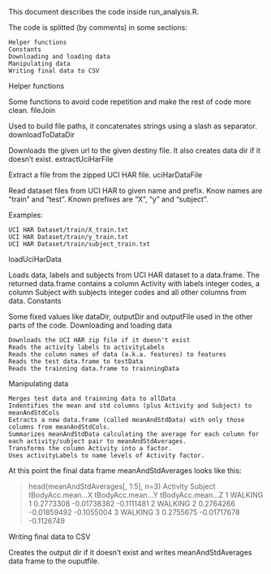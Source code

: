 This document describes the code inside run_analysis.R.

The code is splitted (by comments) in some sections:

    Helper functions
    Constants
    Downloading and loading data
    Manipulating data
    Writing final data to CSV

Helper functions

Some functions to avoid code repetition and make the rest of code more clean.
fileJoin

Used to build file paths, it concatenates strings using a slash as separator.
downloadToDataDir

Downloads the given url to the given destiny file. It also creates data dir if it doesn't exist.
extractUciHarFile

Extract a file from the zipped UCI HAR file.
uciHarDataFile

Read dataset files from UCI HAR to given name and prefix. Know names are "train" and "test". Known prefixes are "X", "y" and "subject".

Examples:

    UCI HAR Dataset/train/X_train.txt
    UCI HAR Dataset/train/y_train.txt
    UCI HAR Dataset/train/subject_train.txt

loadUciHarData

Loads data, labels and subjects from UCI HAR dataset to a data.frame. The returned data.frame contains a column Activity with labels integer codes, a column Subject with subjects integer codes and all other columns from data.
Constants

Some fixed values like dataDir, outputDir and outputFile used in the other parts of the code.
Downloading and loading data

    Downloads the UCI HAR zip file if it doesn't exist
    Reads the activity labels to activityLabels
    Reads the column names of data (a.k.a. features) to features
    Reads the test data.frame to testData
    Reads the trainning data.frame to trainningData

Manipulating data

    Merges test data and trainning data to allData
    Indentifies the mean and std columns (plus Activity and Subject) to meanAndStdCols
    Extracts a new data.frame (called meanAndStdData) with only those columns from meanAndStdCols.
    Summarizes meanAndStdData calculating the average for each column for each activity/subject pair to meanAndStdAverages.
    Transforms the column Activity into a factor.
    Uses activityLabels to name levels of Activity factor.

At this point the final data frame meanAndStdAverages looks like this:

> head(meanAndStdAverages[, 1:5], n=3)
  Activity Subject tBodyAcc.mean...X tBodyAcc.mean...Y tBodyAcc.mean...Z
1  WALKING       1         0.2773308       -0.01738382        -0.1111481
2  WALKING       2         0.2764266       -0.01859492        -0.1055004
3  WALKING       3         0.2755675       -0.01717678        -0.1126749

Writing final data to CSV

Creates the output dir if it doesn't exist and writes meanAndStdAverages data frame to the ouputfile.
